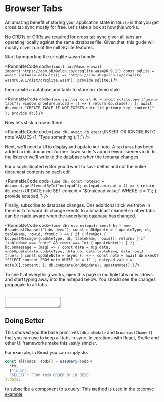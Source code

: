 
# Browser Tabs

An amazing benefit of storing your application state in `SQLite` is that you get cross tab sync mostly for free. Let's take a look at how this works.

<Callout type="info">
  No CRDTs or CRRs are required for cross tab sync given all tabs are operating
  locally against the same database file. Given that, this guide will mostly
  cover run of the mill SQLite features.
</Callout>

Start by importing the cr-sqlite wasm bundle

<RunnableCode
  code={`const initWasm = await import('https://esm.sh/@vlcn.io/crsqlite-wasm@0.9.1')
const sqlite = await initWasm.default(() => "https://esm.sh/@vlcn.io/crsqlite-wasm@0.9.1/dist/crsqlite.wasm");
provide sqlite;`}
/>

then create a database and table to store our demo state.

<RunnableCode
  code={`use sqlite;
const db = await sqlite.open("guide-tabs");
window.onbeforeunload = () => {
  return db.close();
};
await db.exec(
  "CREATE TABLE IF NOT EXISTS note (id primary key, content)"
);
provide db;`}
/>

Now lets stick a row in there.

<RunnableCode
  code={`use db;
await db.exec(\`INSERT OR IGNORE INTO note VALUES (1, 'Type something');\`);`}
/>

Next, we'll need a UI to display and update our note. A `textarea` has been added to this document further down so let's attach event listeners to it. In the listener we'll write to the database when the textarea changes.

For a sophisticated editor you'd want to save deltas and not the entire document contents on each edit.

<RunnableCode
  code={`use db;
const notepad = document.getElementById("notepad");
notepad.oninput = () => {
  return db.exec(\`UPDATE note SET content = '\${notepad.value}' WHERE id = 1\`);
};
provide notepad;`}
/>

Finally, subscribe to database changes. One additional trick we throw in there is to forward db change events to a broadcast channel so other tabs can be made aware when the underlying database has changed.

<RunnableCode
  code={`use db;
use notepad;
const bc = new BroadcastChannel("tabs-demo");
const onDbUpdate = (
  updateType,
  db,
  tableName,
  rowid,
  fromBc
) => {
  if (!fromBc) {
    bc.postMessage({updateType, db, tableName, rowid});
    return;
  }
  if (tableName === "note" && rowid === 1n) {
    updateNote();
  }
};
bc.onmessage = (msg) => {
  const data = msg.data;
  onDbUpdate(data.updateType, data.db, data.tableName, data.rowid, true);
}
const updateNote = async () => {
  const note = await db.execO(
    "SELECT content FROM note WHERE id = 1"
  );
  notepad.value = note[0].content;
};
db.onUpdate(onDbUpdate);
updateNote();`}
/>

To see that everything works, open this page in multiple tabs or windows and start typing away into the notepad below. You should see the changes propagate to all tabs.

<br />
<textarea
  id="notepad"
  style={{ width: 400, height: 100, background: "#eee" }}
></textarea>

## Doing Better

This showed you the base primitives (`db.onUpdate` and `BroadcastChannel`) that you can use to keep all tabs in sync. Integrations with React, Svelte and other UI frameworks make this vastly simpler.

For example, in React you can simply do:

```ts
const allTodos: Todo[] = useQuery<Todo>(
  ctx,
  ["todo"],
  "SELECT * FROM todo ORDER BY id DESC"
).data;
```

to subscribe a component to a query. This method is used in the [todomvc example](https://github.com/vlcn-io/live-examples).

